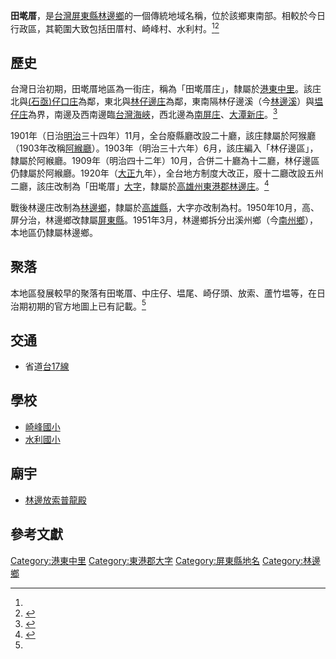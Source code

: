 {{noteTA　
|1 = zh-cn:庄; zh-hk:庄; zh-tw:庄;
}}
'''田墘厝'''，是[[台灣|台灣]][[屏東縣|屏東縣]][[林邊鄉|林邊鄉]]的一個傳統地域名稱，位於該鄉東南部。相較於今日行政區，其範圍大致包括田厝村、崎峰村、水利村。<ref name="臺灣堡圖"/><ref name="林邊鄉地圖">{{cite book |title=屏東縣林邊鄉行政區域圖 |date=2005年11月 |publisher=內政部}}</ref>

==歷史==
台灣日治初期，田墘厝地區為一街庄，稱為「田墘厝庄」，隸屬於[[港東中里|港東中里]]。該庄北與[[(石亟)仔口庄|(石亟)仔口庄]]為鄰，東北與[[林邊_(大字)|林仔邊庄]]為鄰，東南隔林仔邊溪（今[[林邊溪|林邊溪]]）與[[塭仔庄|塭仔庄]]為界，南邊及西南邊臨[[台灣海峽|台灣海峽]]，西北邊為[[南屏庄|南屏庄]]、[[大潭新庄|大潭新庄]]。<ref name="臺灣堡圖">{{cite book |title=臺灣堡圖 |date=1904年 |publisher=臺灣總督府}}</ref>

1901年（日治[[明治|明治]]三十四年）11月，全台廢縣廳改設二十廳，該庄隸屬於阿猴廳（1903年改稱[[阿緱廳|阿緱廳]]）。1903年（明治三十六年）6月，該庄編入「林仔邊區」，隸屬於阿緱廳。1909年（明治四十二年）10月，合併二十廳為十二廳，林仔邊區仍隸屬於阿緱廳。1920年（[[大正|大正]]九年），全台地方制度大改正，廢十二廳改設五州二廳，該庄改制為「田墘厝」[[大字|大字]]，隸屬於[[高雄州|高雄州]][[東港郡|東港郡]][[林邊庄|林邊庄]]。<ref>{{cite book |editor=台灣總督府、台灣日日新報社合編 |title=新舊對照管轄便覽 |date=1921年 |publisher=成文出版社}}</ref>

戰後林邊庄改制為[[林邊鄉|林邊鄉]]，隸屬於[[高雄縣|高雄縣]]，大字亦改制為村。1950年10月，高、屏分治，林邊鄉改隸屬[[屏東縣|屏東縣]]。1951年3月，林邊鄉拆分出溪州鄉（今[[南州鄉|南州鄉]]），本地區仍隸屬林邊鄉。

==聚落==
本地區發展較早的聚落有田墘厝、中庄仔、塭尾、崎仔頭、放索、蘆竹塭等，在日治期初期的官方地圖上已有記載。<ref name="臺灣堡圖"/>

==交通==
* 省道[[台17線|台17線]]

==學校==
*[[崎峰國小|崎峰國小]]
*[[水利國小|水利國小]]

==廟宇==
*[[林邊放索普龍殿|林邊放索普龍殿]]

==參考文獻==
{{reflist}}
{{東港郡}}

[[Category:港東中里|Category:港東中里]]
[[Category:東港郡大字|Category:東港郡大字]]
[[Category:屏東縣地名|Category:屏東縣地名]]
[[Category:林邊鄉|Category:林邊鄉]]